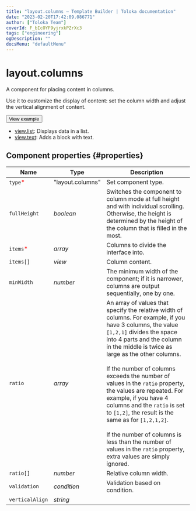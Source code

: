 ```yaml
---
title: "layout.columns — Template Builder | Toloka documentation"
date: "2023-02-20T17:42:09.086771"
author: ["Toloka Team"]
coverId: F_bIcOYF9yjrxkPZrXc3
tags: ["engineering"]
ogDescription: ""
docsMenu: "defaultMenu"
---
```



# layout.columns

A component for placing content in columns.

Use it to customize the display of content: set the column width and adjust the vertical alignment of content.

<Button themeColor="light" view="default" size="l" type="link" url="https://ya.cc/t/W-APYFlT3xtrzV">View example</Button>

<Cut title="Components used in the example">

- [view.list](/docs-new/template-builder/reference/view.list): Displays data in a list.
- [view.text](/docs-new/template-builder/reference/view.text): Adds a block with text.

</Cut>

## Component properties {#properties}

**Name** | **Type** | **Description**
----- | ----- | -----
`type`<span style="color: red">\*</span> | "layout.columns" | Set component type.
`fullHeight` | _boolean_ | Switches the component to column mode at full height and with individual scrolling. Otherwise, the height is determined by the height of the column that is filled in the most.
`items`<span style="color: red">\*</span> | _array_ | Columns to divide the interface into.
`items[]` | _view_ | Column content.
`minWidth` | _number_ | The minimum width of the component; if it is narrower, columns are output sequentially, one by one.
`ratio` | _array_ | An array of values that specify the relative width of columns. For example, if you have 3 columns, the value `[1,2,1]` divides the space into 4 parts and the column in the middle is twice as large as the other columns.<br/><br/>If the number of columns exceeds the number of values in the `ratio` property, the values are repeated. For example, if you have 4 columns and the `ratio` is set to `[1,2]`, the result is the same as for `[1,2,1,2]`.<br/><br/>If the number of columns is less than the number of values in the `ratio` property, extra values are simply ignored.
`ratio[]` | _number_ | Relative column width.
`validation` | _condition_ | Validation based on condition.
`verticalAlign` | _string_ | <LayoutColumnsTable1/>

<ContactSupport/>